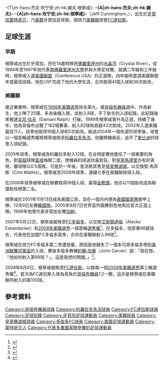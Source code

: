 -{T|zh-hans:杰夫·坎宁安;zh-hk:謝夫·根寧咸}-
{{Infobox Football biography
| playername=謝夫·根寧咸<br> Jeff Cunningham
| fullname = 
| image = [[Image:Cunnytfc.jpg|Image:Cunnytfc.jpg]]
| dateofbirth = {{birth date and age|1976|8|21}} 
| cityofbirth = [[蒙特哥贝|蒙特哥贝]] 
| countryofbirth = [[牙買加|牙買加]]
| height = {{height|ft=5|in=8}}
| currentclub  = [[FC達拉斯|FC達拉斯]]
| clubnumber = 9
| position = 前鋒
| youthyears = 1994-1997
| youthclubs = [[南佛羅里達州大學|南佛羅里達州大學]]   xx (41)
| years = 1998-2004<br/>2005<br/>2006-2007<br/>2007-2008<br/>2008-
| clubs = [[哥倫布機員|哥倫布機員]]<br/>[[科羅拉多急流|科羅拉多急流]]<br/>[[皇家鹽湖城|皇家鹽湖城]]<br/>[[FC多倫多|FC多倫多]]<br/>[[FC達拉斯|FC達拉斯]]
| caps(goals) =182 {{0}}(62)<br/>{{0}}26 {{0}}(12)<br/>{{0}}32 {{0}}(19)<br/>{{0}}32 {{0}}(6)<br/>{{0}}11 {{0}}(5)
| nationalyears = 1999<br>2001-2006
| nationalteam = [[牙買加國家足球隊|牙買加]]<br>[[美國國家男子足球隊|美國]]
| nationalcaps(goals) = {{0}}{{0}}1 {{0}}(0)<br>{{0}}10 {{0}}(0) 
| pcupdate = 8 /8/ 2008
| ntupdate = 14 /5/ 2006
}}
'''-{A|zh-hans:杰夫;zh-hk:謝夫}-·-{A|zh-hans:坎宁安;zh-hk:根寧咸}-'''（Jeff Cunningham，{{bd|1976年|8月21日}}），出生於[[牙買加|牙買加]][[蒙特哥贝|蒙特哥贝]]，乃[[美籍|美籍]]牙買加足球員，現效力[[美職聯|美職聯]]球會[[FC達拉斯|FC達拉斯]]。

==足球生涯==
===早期===
根寧咸出生於牙買加，但在14歲時移民[[佛羅里達州|佛羅里達州]]的[[水晶河|水晶河]]（Crystal River）。從1994年至1997年他代表[[南佛羅里達州大學|南佛羅里達州大學]]參與大學足球賽。就讀二年級和三年級時，根寧咸入選[[美國聯盟|美國聯盟]]（Conference USA）的正選隊，四年級時當選美國聯盟年度最佳球員。他在USF完成了他的大學生涯，合共取得41個入球和36次助攻。

===美職聯===
接近畢業時，根寧咸在[[1998年美職選秀|1998年美職選秀]]排名第九，被[[哥倫布機員|哥倫布機員]]選中。作為新生，他上陣了25場，多為後備入替，並射入8球，平了新生的入球紀錄，此紀錄後來被[[達文尼·拉夫|達文尼·拉夫]]（Damani Ralph）打破。1999年根寧咸晉升為正選，持續了幾年。他為哥倫布出戰了182場賽事，射入62球和貢獻43次助攻。2002年入選美職最佳11人，該季他取得16個入球和5次助攻。經過2004年一個失望的球季後，球會以一個首輪選秀權將根寧咸換至[[科羅拉多急流|科羅拉多急流]]。他離開機員前，追平了[[麥比迪|麥比迪]]的球會入球紀錄。

2005年球季，根寧咸為科羅拉多射入12球。在全明星賽他擔任了一個重要的角色，對[[英超|英超]]球隊[[富咸|富咸]]梅開二度，使機員的球迷欣喜若狂。對[[皇家馬德里|皇家馬德里]]亦有好表現，雖球隊以0:5落敗。可是於一年後，急流將其售至[[皇家鹽湖城|皇家鹽湖城]]，以交換堅·馬菲斯（Clint Mathis）。根寧咸至2006年球季，連續七季在美職聯除得入球。

在2006年球季根寧咸在聯賽取得16個入球，贏得[[金靴獎|金靴獎]]。他亦以11個助攻成為聯盟助攻榜第二名。

根寧咸於2001年11月13日成為美國公民，並在一個月內便為[[美國國家足球隊|美國國家隊]]披甲上陣，12月9日友賽[[韓國國家足球隊|韓國隊]]。2005年9月7日世界盃外圍賽對危地馬拉首次正選上陣。1999年他曾代表牙買加友賽[[加納|加納]]。

2007年5月22日，根寧咸被換至[[FC多倫多|FC多倫多]]，以交換[[艾斯簡達倫|艾斯簡達倫]]（Alecko Eskandarian）和[[2008年美職選秀|2008年美職選秀]]一個首輪[[選秀權|選秀權]]<ref>{{cite news |first=Mark |last=Polishuk |title=TFC get their man in Cunningham |url=http://web.mlsnet.com/news/mls_news.jsp?ymd=20070522&content_id=94797&vkey=news_mls&fext=.jsp |publisher=[[Major_League_Soccer|MLSnet.com]] |date=2007-05-22 |accessdate=2007-05-23 |deadurl=yes |archiveurl=https://web.archive.org/web/20080327210838/http://web.mlsnet.com/news/mls_news.jsp?ymd=20070522&content_id=94797&vkey=news_mls&fext=.jsp |archivedate=2008-03-27 }}</ref>。在多倫多，他穿著96號球衣，代表他在加盟FC多倫多首季，合共在美職聯射入96球<ref>{{cite news | first = Steven | last = Sandor| title = Strike force shows signs of life| url = http://slam.canoe.ca/Slam/Soccer/TorontoFC/2007/05/30/4219709-sun.html| publisher = [[Canoe|Canoe.ca]]| date = 2007-05-30| accessdate = 2007-05-30}}</ref>。

根寧咸在效力FC多倫多第二季遭放棄，原因是他錯失了一個本可將多倫多帶到[[美洲聯賽冠軍盃|美洲聯賽冠軍盃]]的入球。賽後多倫多教練[[約翰·加華|約翰·加華]]（John Carver）說：「我在想，『他如何射入第99球？』，這是我想的問題。」<ref>{{cite news| first = Ryan| last = Johnston| title = Carver calls out Cunningham after tie| url = http://www.sportsnet.ca/soccer/2008/07/23/carver_cunningham/| publisher = [[Sportsnet|Sportsnet.ca]]| date = 2008-07-23| accessdate = 2008-07-30| deadurl = yes| archiveurl = https://web.archive.org/web/20080801052236/http://www.sportsnet.ca/soccer/2008/07/23/carver_cunningham/| archivedate = 2008-08-01| df = }}</ref>。

2008年8月8日，根寧咸被換至[[FC達拉斯|FC達拉斯]]，以換取一個[[2009年美職選秀|2009年美職選秀]]第三輪選秀權<ref>{{cite news 
 |title=FCD sign Sikora, acquire Cunningham 
 |url=http://fc.dallas.mlsnet.com/news/team_news.jsp?ymd=20080808&content_id=178725&vkey=news_fcd&fext=.jsp&team=t104 
 |publisher=[[FC_Dallas|FC Dallas]] 
 |date=2008-08-08 
 |accessdate=2008-08-08 
 |deadurl=yes 
 |archiveurl=https://web.archive.org/web/20090415130247/http://fc.dallas.mlsnet.com/news/team_news.jsp?ymd=20080808&content_id=178725&vkey=news_fcd&fext=.jsp&team=t104 
 |archivedate=2009-04-15 
 }}</ref>。首次為FC達拉斯入球為見負於[[哥倫布機員|哥倫布機員]]1:2一戰，這亦是根寧咸在美職聯所射入的第100球。

==參考資料==
<div class="references-small">
<references />
</div>

{{DEFAULTSORT:Cunningham, Jeff}}

[[Category:哥倫布機員球員|Category:哥倫布機員球員]]
[[Category:科羅拉多急流球員|Category:科羅拉多急流球員]]
[[Category:FC達拉斯球員|Category:FC達拉斯球員]]
[[Category:足球前鋒|Category:足球前鋒]]
[[Category:牙買加足球運動員|Category:牙買加足球運動員]]
[[Category:美職球員|Category:美職球員]]
[[Category:皇家鹽湖城球員|Category:皇家鹽湖城球員]]
[[Category:多倫多FC球員|Category:多倫多FC球員]]
[[Category:美國足球運動員|Category:美國足球運動員]]
[[Category:蒙特哥贝人|Category:蒙特哥贝人]]
[[Category:代表多重國家隊參賽的足球運動員|Category:代表多重國家隊參賽的足球運動員]]